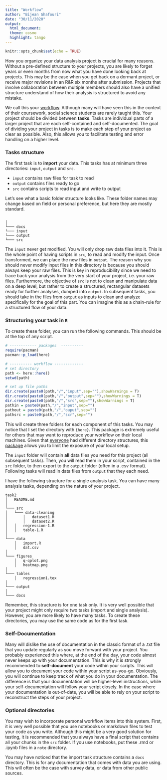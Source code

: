 ```yaml
---
title: "Workflow"
author: "Bijean Ghafouri"
date: "30/11/2020"
output: 
  html_document:
  theme: cosmo
  highlight: tango
---
```


```r
knitr::opts_chunk$set(echo = TRUE)
```

How you organize your data analysis project is crucial for many reasons. Without a pre-defined structure to your projects, you are likely to forget years or even months from now what you have done looking back at projects. This may be the case when you get back on a dormant project, or receive major revisions in an R&R six months after submission. Projects that involve collaboration between multiple members should also have a unified structure understand of how their analysis is structured to avoid any mistake. 

We call this your [workflow](https://hrdag.org/2016/06/14/the-task-is-a-quantum-of-workflow/). Although many will have seen this in the context of their coursework, social science students are rarely taught this. Your project should be divided between **tasks**. Tasks are individual parts of a larger project that are each self-contained and self-documented. The goal of dividing your project in tasks is to make each step of your project as clear as possible. Also, this allows you to facilitate testing and error handling on a higher level. 
\bigskip


### Tasks structure
The first task is to **import** your data. This tasks has at minimum three directories: `input`, `output` and `src`. 

* `input` contains raw files for task to read
* `output` contains files ready to go
*  `src`  contains scripts to read input and write to output

Let's see what a basic folder structure looks like. These folder names may change based on field or personal preference, but here they are mostly standard. 

```
  
│
└─── docs
└─── input
└─── output
└─── src
```

The `input` never get modified. You will only drop raw data files into it. This is the whole point of having scripts in `src`, to read and modify the input. Once transformed, we can place the new files in `output`. The reason why you should never modify input files in this directory is because you should always keep your raw files. This is key in reproducibility since we need to trace back your analysis from the very start of your project, i.e. your raw files. Furthermore, the objective of `src` is not to clean and manipulate data on a deep level, but rather to create a structured, rectangular datasets ready for further analyses, dumped into `output`. In subsequent tasks, you should take in the files from `output` as inputs to clean and analyze specifically for the goal of this part. You can imagine this as a chain-rule for a structured flow of your data. 


### Structuring your task in `R`
To create these folder, you can run the following commands. This should be at the top of any script. 
```r
# ------------ packages  ----------
require(pacman)
pacman::p_load(here)

# ---------- workflow -------------
# set directory
path <- here::here()
setwd(path)

# set up file paths 
dir.create(paste0(path,"/","input",sep=""),showWarnings = T)
dir.create(paste0(path,"/","output",sep=""),showWarnings = T)
dir.create(paste0(path,"/","src",sep=""),showWarnings = T)
pathin = paste0(path,"/","input",sep="")
pathout = paste0(path,"/","ouput",sep="")
pathsrc = paste0(path,"/","scr",sep="")
```

This will create three folders for each component of this tasks. You may notice that I set the directory with `{here}`. This package is extremely useful for others that may want to reproduce your workflow on their local machines. Given that [everyone](https://i.imgur.com/jKWxztR.png) had different directory structures, this [package](https://github.com/jennybc/here_here#readme) allows you to limit the exposure of your local setup. 


The `input` folder will contain **all** data files you need for this project (all subsequent tasks). Then, you will read them in your script, contained in the `src` folder, to then export to the `output` folder (often in a .csv format). Following tasks will read in data files from `output` that they each need. 


I have the following structure for a single analysis task. You can have many analysis tasks, depending on the nature of your project. 

```
task2
│   README.md
│
└─── src 
│   └─── data-cleaning
│       │   dataset1.R
│       │   dataset2.R
│   │   regression-1.R
│   │   table-1.R
│   
└─── data 
    │   import.R
    │   dat.csv
│ 
└─── figures
    │   q-qplot.png
    │   heatmap.png
│ 
└─── tables
    │   regression1.tex
│ 
└─── output
│
└─── docs
```

Remember, this structure is for one task only. It is very well possible that your project might only require two tasks (import and single analysis). However, you are more likely to have many tasks. To create these directories, you may use the same code as for the first task. 


### Self-Documentation
Many will dislike the use of documentation in the classic format of a .txt file that you update regularly as you move forward with your project. You probably experienced this where, at the end of the day, your code almost never keeps up with your documentation. This is why it is strongly recommended to **self-document** your code within your scripts. This will allow you to document your code within your script as-you-go. Obviously, you will continue to keep track of what you do in your documentation. The difference is that your documentation will be higher-level instructions, while your self-documentation will follow your script closely. In the case where your documentation is out-of-date, you will be able to rely on your script to reconstruct the steps of your project. 


### Optional directories
You may wish to incorporate personal workflow items into this system.
First, it is very well possible that you use notebooks or markdown files to test your code as you write. Although this might be a very good solution for testing, it is recommended that you always have a final script that contains all your chunks in the `src` folder. If you use notebooks, put these .rmd or .ipynb files in a `note` directory. 

You may have noticed that the import task structure contains a `docs` directory. This is for any documentation that comes with data you are using. This will often be the case with survey data, or data from other public sources.  